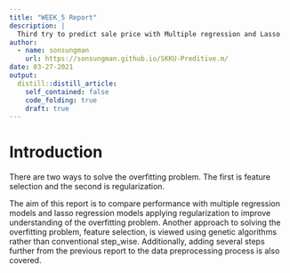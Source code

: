 ```yaml
---
title: "WEEK_5 Report"
description: |
  Third try to predict sale price with Multiple regression and Lasso
author:
  - name: sonsungman
    url: https://sonsungman.github.io/SKKU-Preditive.m/
date: 03-27-2021
output:
  distill::distill_article:
    self_contained: false
    code_folding: true
    draft: true
---
```



# Introduction


There are two ways to solve the overfitting problem. The first is feature selection and the second is regularization.


The aim of this report is to compare performance with multiple regression models and lasso regression models applying regularization to improve understanding of the overfitting problem. Another approach to solving the overfitting problem, feature selection, is viewed using genetic algorithms rather than conventional step_wise. Additionally, adding several steps further from the previous report to the data preprocessing process is also covered.


